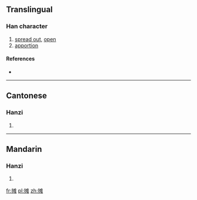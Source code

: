 {{also|攤}}
==Translingual==

===Han character===
{{Han char|rn=64|rad=手|as=10|sn=13|four=|canj=手水人土 (QEOG)}}

# [[spread out]], [[open]]
# [[apportion]]

====References====
* {{Han ref|kx=0449.081|hdz=31939.040|uh=644A|ud=25674}}

----

==Cantonese==

===Hanzi===
{{yue-hanzi|jyut=|y=taan1|tra=攤}}

# {{defn|lang=yue|sort=手10}}

----

==Mandarin==

===Hanzi===
{{cmn-hanzi|tra=攤|pin=[[tān]] ([[tan1]])|wg=t'an<sup>1</sup>}}

# {{defn|lang=cmn|sort=手10}}

[[fr:摊]]
[[pl:摊]]
[[zh:摊]]
